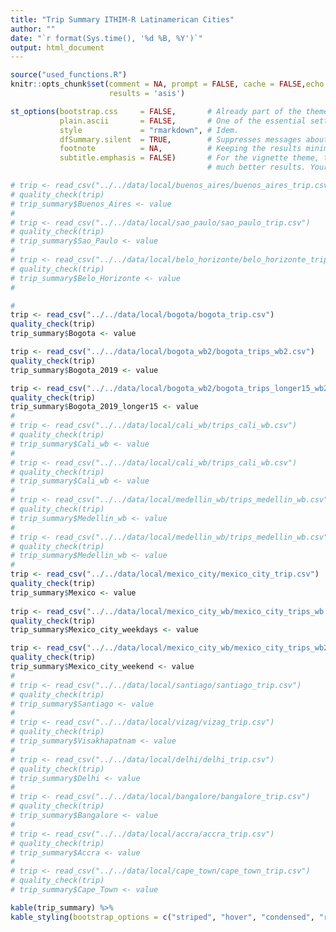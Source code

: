 ```yaml
---
title: "Trip Summary ITHIM-R Latinamerican Cities"
author: ""
date: "`r format(Sys.time(), '%d %B, %Y')`"
output: html_document
---
```



```r
source("used_functions.R")
knitr::opts_chunk$set(comment = NA, prompt = FALSE, cache = FALSE,echo = F,
                      results = 'asis')
```

```r

st_options(bootstrap.css     = FALSE,       # Already part of the theme so no need for it
           plain.ascii       = FALSE,       # One of the essential settings
           style             = "rmarkdown", # Idem.
           dfSummary.silent  = TRUE,        # Suppresses messages about temporary files
           footnote          = NA,          # Keeping the results minimalistic
           subtitle.emphasis = FALSE)       # For the vignette theme, this gives
                                            # much better results. Your mileage may vary

```

```r
# trip <- read_csv("../../data/local/buenos_aires/buenos_aires_trip.csv")
# quality_check(trip)
# trip_summary$Buenos_Aires <- value
# 
# trip <- read_csv("../../data/local/sao_paulo/sao_paulo_trip.csv")
# quality_check(trip)
# trip_summary$Sao_Paulo <- value
# 
# trip <- read_csv("../../data/local/belo_horizonte/belo_horizonte_trip.csv")
# quality_check(trip)
# trip_summary$Belo_Horizonte <- value
# 

# 
trip <- read_csv("../../data/local/bogota/bogota_trip.csv")
quality_check(trip)
trip_summary$Bogota <- value

trip <- read_csv("../../data/local/bogota_wb2/bogota_trips_wb2.csv")
quality_check(trip)
trip_summary$Bogota_2019 <- value

trip <- read_csv("../../data/local/bogota_wb2/bogota_trips_longer15_wb2.csv")
quality_check(trip)
trip_summary$Bogota_2019_longer15 <- value
# 
# trip <- read_csv("../../data/local/cali_wb/trips_cali_wb.csv")
# quality_check(trip)
# trip_summary$Cali_wb <- value
# 
# trip <- read_csv("../../data/local/cali_wb/trips_cali_wb.csv")
# quality_check(trip)
# trip_summary$Cali_wb <- value
# 
# trip <- read_csv("../../data/local/medellin_wb/trips_medellin_wb.csv")
# quality_check(trip)
# trip_summary$Medellin_wb <- value
# 
# trip <- read_csv("../../data/local/medellin_wb/trips_medellin_wb.csv")
# quality_check(trip)
# trip_summary$Medellin_wb <- value
# 
trip <- read_csv("../../data/local/mexico_city/mexico_city_trip.csv")
quality_check(trip)
trip_summary$Mexico <- value
 
trip <- read_csv("../../data/local/mexico_city_wb/mexico_city_trips_wb.csv")
quality_check(trip)
trip_summary$Mexico_city_weekdays <- value

trip <- read_csv("../../data/local/mexico_city_wb/mexico_city_trips_wb2.csv")
quality_check(trip)
trip_summary$Mexico_city_weekend <- value
# 
# trip <- read_csv("../../data/local/santiago/santiago_trip.csv")
# quality_check(trip)
# trip_summary$Santiago <- value
# 
# trip <- read_csv("../../data/local/vizag/vizag_trip.csv")
# quality_check(trip)
# trip_summary$Visakhapatnam <- value
# 
# trip <- read_csv("../../data/local/delhi/delhi_trip.csv")
# quality_check(trip)
# trip_summary$Delhi <- value
# 
# trip <- read_csv("../../data/local/bangalore/bangalore_trip.csv")
# quality_check(trip)
# trip_summary$Bangalore <- value
# 
# trip <- read_csv("../../data/local/accra/accra_trip.csv")
# quality_check(trip)
# trip_summary$Accra <- value
# 
# trip <- read_csv("../../data/local/cape_town/cape_town_trip.csv")
# quality_check(trip)
# trip_summary$Cape_Town <- value

```


```r
kable(trip_summary) %>%
kable_styling(bootstrap_options = c("striped", "hover", "condensed", "responsive"), font_size = 14, fixed_thead = T)
    
```
